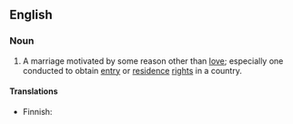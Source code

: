 ==English==

===Noun===
{{en-noun|sg=[[marriage]] of [[convenience]]|pl=marriages of convenience}}

# A marriage motivated by some reason other than [[love]]; especially one conducted to obtain [[entry]] or [[residence]] [[right]]s in a country.

====Translations====
{{top}}
* Finnish: {{t|fi|mukavuusavioliitto}}
{{mid}}
{{bottom}}